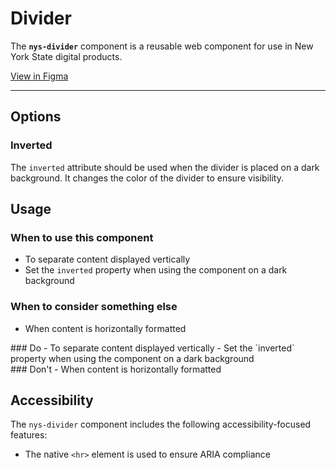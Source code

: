 
<Meta of={NysDividerStories} title="Components/Divider/Documentation" />

# Divider

The **`nys-divider`** component is a reusable web component for use in New York State digital products.

<div class="nys-grid-row nys-grid-gap-1">
  <nys-badge label="Stable" prefixIcon="code"></nys-badge>
  <nys-badge
    prefixIcon
    prefixLabel="WCAG 2.2"
    label="AA"
    intent="success"
  ></nys-badge>
  <p className="pill pill--uikit">
    <a href="https://www.figma.com/design/U2QpuSUXRTxbgG64Fzi9bu?node-id=8420-575" target="_blank">View in Figma</a>
  </p>
</div>

---

<Canvas of={NysDividerStories.Basic} />

<Controls />

## Options

### Inverted
The `inverted` attribute should be used when the divider is placed on a dark background. It changes the color of the divider to ensure visibility.
<Canvas of={NysDividerStories.Inverted} />


## Usage

### When to use this component
- To separate content displayed vertically
- Set the  `inverted` property when using the component on a dark background

### When to consider something else
- When content is horizontally formatted

<div className="nys-grid-row nys-grid-gap-lg">
  <div className="nys-mobile-lg:nys-grid-col">
    <div className="usage-card usage-card--do">
      ### <nys-icon name="check_circle" color="var(--nys-color-success)" /> Do
      - To separate content displayed vertically
      - Set the  `inverted` property when using the component on a dark background
    </div>
  </div>
  <div className="nys-mobile-lg:nys-grid-col">
    <div className="usage-card usage-card--dont">
      ### <nys-icon name="error" color="var(--nys-color-danger)" /> Don't
      - When content is horizontally formatted
    </div>
  </div>
</div>

## Accessibility

The `nys-divider` component includes the following accessibility-focused features:

- The native `<hr>` element is used to ensure ARIA compliance
